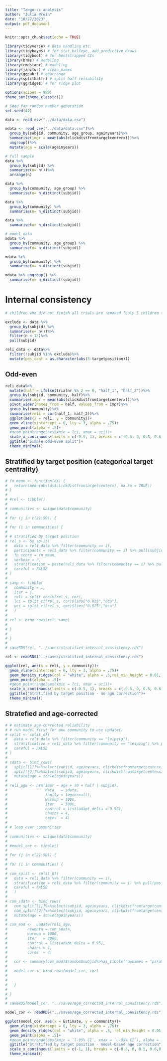 ```yaml
---
title: "Tango-cc analysis"
author: "Julia Prein"
date: "10/27/2023"
output: pdf_document
---
```


```r
knitr::opts_chunk$set(echo = TRUE)
```

```r
library(tidyverse) # data handling etc.
library(tidybayes) # for stat_halfeye, add_predictive_draws
library(tidyboot) # for bootstrapped CIs
library(brms) # modeling
library(cmdstanr) # modeling
library(janitor) # clean_names
library(ggpubr) # ggarrange
library(splithalfr) # split half reliability
library(ggridges) # for ridge plot

options(scipen = 999)
theme_set(theme_classic())

# Seed for random number generation
set.seed(42)
```

```r
data <- read_csv("../data/data.csv") 

mdata <- read_csv("../data/data.csv")%>%
  group_by(subjid, community, age_group, ageinyears)%>%
  summarise(impr = mean(abs(clickdistfromtargetcenterx)))%>%
  ungroup()%>%
  mutate(age = scale(ageinyears))
```

```r
# full sample
data %>%
  group_by(subjid) %>%
  summarise(n= n())%>%
  arrange(n)

data %>%
  group_by(community, age_group) %>%
  summarise(n= n_distinct(subjid))

data %>%
  group_by(community) %>%
  summarise(n= n_distinct(subjid))

data %>%
  summarise(n= n_distinct(subjid))

# model data
mdata %>%
  group_by(community, age_group) %>%
  summarise(n= n_distinct(subjid))

mdata %>%
  group_by(community) %>%
  summarise(n= n_distinct(subjid))

mdata %>% ungroup() %>% 
  summarise(n= n_distinct(subjid))
```

# Internal consistency

```r
# children who did not finish all trials are removed (only 5 children total)

exclude <- data %>%
  group_by(subjid) %>%
  summarise(n= n())%>%
  filter(n < 15)%>%
  pull(subjid)

reli_data <- data%>%
  filter(!subjid %in% exclude)%>%
  mutate(pos_cent = as.character(abs(5-targetposition)))
```

## Odd-even

```r
reli_data%>%
  mutate(half = ifelse(trialnr %% 2 == 0, "half_1", "half_2"))%>%
  group_by(subjid, community, half)%>%
  summarise(impr = mean(abs(clickdistfromtargetcenterx)))%>%
  pivot_wider(names_from = half, values_from = impr)%>%
  group_by(community)%>%
  summarise(reli = cor(half_1, half_2))%>%
  ggplot(aes(x = reli, y = community))+
  geom_vline(xintercept = 0, lty = 3, alpha = .75)+
  geom_point(alpha = .5)+
  #geom_pointrange(aes(xmin = lci, xmax = uci))+
  scale_x_continuous(limits = c(-0.5, 1), breaks = c(-0.5, 0, 0.5, 0.6,0.7, 0.8, 0.9, 1))+
  ggtitle("Simple odd-even split")+
  theme_minimal()
```


## Stratified by target position (categorical target centrality)

```r
# fn_mean <- function(ds) {
#   return(mean(abs(ds$clickdistfromtargetcenterx), na.rm = TRUE))
# }
# 
# #rel <- tibble()
# 
# communities <- unique(data$community)
# 
# for (j in c(21:50)) {
# 
# for (i in communities) {
#   
# # stratified by target position
# rel_s <- by_split(
#   data = reli_data %>% filter(community == i),
#   participants = reli_data %>% filter(community == i) %>% pull(subjid),
#   fn_score = fn_mean,
#   verbose = F,
#   stratification = paste(reli_data %>% filter(community == i) %>% pull(pos_cent)),
#   careful = FALSE
# )
# 
# samp <- tibble(
#   community = i,
#   iter = j,
#   reli = split_coefs(rel_s, cor),
#   lci = split_ci(rel_s, cor)$lims["0.025","bca"],
#   uci = split_ci(rel_s, cor)$lims["0.975","bca"]
#   )
# 
# rel <- bind_rows(rel, samp)
# 
# }
# 
# }
# 
# saveRDS(rel, "../saves/stratified_internal_consistency.rds")

rel <- readRDS("../saves/stratified_internal_consistency.rds")

```

```r
ggplot(rel, aes(x = reli, y = community))+
  geom_vline(xintercept = 0, lty = 3, alpha = .75)+
  geom_density_ridges(col = "white", alpha = .5,rel_min_height = 0.01,)+
  geom_point(alpha = .5)+
  #geom_pointrange(aes(xmin = lci, xmax = uci))+
  scale_x_continuous(limits = c(-0.5, 1), breaks = c(-0.5, 0, 0.5, 0.6,0.7, 0.8, 0.9, 1))+
  ggtitle("Stratified by target position - no age correction")+
  theme_minimal()
```

## Stratefied and age-corrected

```r
# # estimate age-corrected reliability
# # run model first for one community to use update()
# split <- split_df(
#   data = reli_data %>% filter(community == "leipzig"),
#   stratification = reli_data %>% filter(community == "leipzig") %>% pull(pos_cent),
#   careful = FALSE
# )
# 
# sdata <- bind_rows(
#   split[[1]]%>%select(subjid, ageinyears, clickdistfromtargetcenterx)%>%mutate(impr = abs(clickdistfromtargetcenterx), half = "half_1"),
#   split[[2]]%>%select(subjid, ageinyears, clickdistfromtargetcenterx)%>%mutate(impr = abs(clickdistfromtargetcenterx), half = "half_2"))%>%
#   mutate(age = scale(ageinyears))
# 
# reli_age <- brm(impr ~ age + (0 + half | subjid), 
#                 data   = sdata, 
#                 family = lognormal(), 
#                 warmup = 1000, 
#                 iter   = 3000,
#                 control = list(adapt_delta = 0.95),
#                 chains = 4,
#                 cores  = 4)
# 
# # loop over communities
# 
# communities <- unique(data$community)
# 
# #model_cor <- tibble()
# 
# for (j in c(21:50)) {
#   
# for (i in communities) {
#   
# com_split <- split_df(
#   data = reli_data %>% filter(community == i),
#   stratification = reli_data %>% filter(community == i) %>% pull(pos_cent),
#   careful = FALSE
#   )
# 
# com_sdata <- bind_rows(
#   com_split[[1]]%>%select(subjid, ageinyears, clickdistfromtargetcenterx)%>%mutate(impr = abs(clickdistfromtargetcenterx), half = "half_1"),
#   com_split[[2]]%>%select(subjid, ageinyears, clickdistfromtargetcenterx)%>%mutate(impr = abs(clickdistfromtargetcenterx), half = "half_2"))%>%
#   mutate(age = scale(ageinyears))
#  
# com_mod <-  update(reli_age,
#         newdata = com_sdata,
#         warmup = 1000, 
#         iter   = 3000,
#         control = list(adapt_delta = 0.95),
#         chains = 4,
#         cores  = 4)
#   
#   cor <- summary(com_mod)$random$subjid%>%as_tibble(rownames = "parameter")%>%filter(parameter == "cor(halfhalf_1,halfhalf_2)")%>%mutate(community = i, iter = j)
# 
#   model_cor <- bind_rows(model_cor, cor)
#   
#   
#   }
#   
# }
# 
# saveRDS(model_cor, "../saves/age_corrected_internal_consistency.rds")

model_cor <- readRDS("../saves/age_corrected_internal_consistency.rds")  
```

```r

ggplot(model_cor, aes(x = Estimate, y = community))+
  geom_vline(xintercept = 0, lty = 3, alpha = .75)+
  geom_density_ridges(col = "white", alpha = .5, rel_min_height = 0.01,)+
  geom_point(alpha = .5)+
  #geom_pointrange(aes(xmin = `l-95% CI`, xmax = `u-95% CI`), alpha = .5)+
  ggtitle("Stratified by target position - model-based age correction")+
  scale_x_continuous(limits = c(-1, 1), breaks = c(-0.5, 0, 0.5, 0.6,0.7, 0.8, 0.9, 1))+
  theme_minimal()

```

